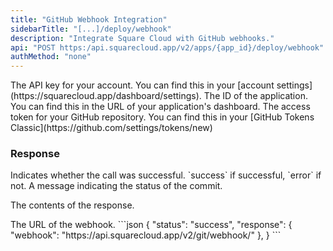 ```yaml
---
title: "GitHub Webhook Integration"
sidebarTitle: "[...]/deploy/webhook"
description: "Integrate Square Cloud with GitHub webhooks."
api: "POST https:/api.squarecloud.app/v2/apps/{app_id}/deploy/webhook"
authMethod: "none"
---
```


<ParamField header="Authorization" type="string" placeholder="API KEY" required>
  The API key for your account. You can find this in your [account settings](https://squarecloud.app/dashboard/settings).
</ParamField>

<ParamField path="app_id" type="string" placeholder="Application ID" required>
  The ID of the application. You can find this in the URL of your application's dashboard.
</ParamField>

<ParamField body="access_token" type="string" placeholder="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" required>
  The access token for your GitHub repository. You can find this in your [GitHub Tokens Classic](https://github.com/settings/tokens/new)
</ParamField>

### Response

<ResponseField name="status" type="string">
  Indicates whether the call was successful. `success` if successful, `error` if not.
</ResponseField>
<ResponseField name="message" type="string">
  A message indicating the status of the commit.
</ResponseField>

<ResponseField name="response" type="object">

The contents of the response.

<Expandable title="Toggle object">

<ResponseField name="webhook" type="string">
  The URL of the webhook.
</ResponseField>

</Expandable>
</ResponseField>

<ResponseExample>
```json
{
    "status": "success",
    "response": { 
        "webhook": "https://api.squarecloud.app/v2/git/webhook/<webhook-code>"
    },
}
```
</ResponseExample>